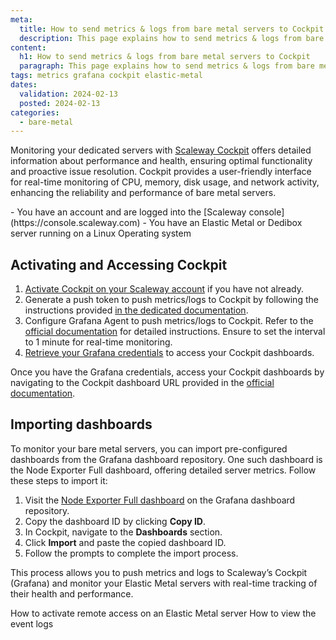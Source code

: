 ```yaml
---
meta:
  title: How to send metrics & logs from bare metal servers to Cockpit
  description: This page explains how to send metrics & logs from bare metal servers to Cockpit
content:
  h1: How to send metrics & logs from bare metal servers to Cockpit
  paragraph: This page explains how to send metrics & logs from bare metal servers to Cockpit
tags: metrics grafana cockpit elastic-metal
dates:
  validation: 2024-02-13
  posted: 2024-02-13
categories:
  - bare-metal
---
```


Monitoring your dedicated servers with [Scaleway Cockpit](/observability/cockpit/quickstart/) offers detailed information about performance and health, ensuring optimal functionality and proactive issue resolution.
Cockpit provides a user-friendly interface for real-time monitoring of CPU, memory, disk usage, and network activity, enhancing the reliability and performance of bare metal servers.

<Macro id="iam-requirements" />

<Message type="requirement">
  - You have an account and are logged into the [Scaleway console](https://console.scaleway.com)
  - You have an Elastic Metal or Dedibox server running on a Linux Operating system
</Message>

## Activating and Accessing Cockpit

1. [Activate Cockpit on your Scaleway account](/observability/cockpit/how-to/activate-cockpit/) if you have not already. 
2. Generate a push token to push metrics/logs to Cockpit by following the instructions provided [in the dedicated documentation](/observability/cockpit/how-to/create-token/).
3. Configure Grafana Agent to push metrics/logs to Cockpit. Refer to the [official documentation](/observability/cockpit/api-cli/configuring-grafana-agent/) for detailed instructions. 
    <Message type="tip">
        Ensure to set the interval to 1 minute for real-time monitoring.
    </Message>
4. [Retrieve your Grafana credentials](/observability/cockpit/how-to/retrieve-grafana-credentials/) to access your Cockpit dashboards.

Once you have the Grafana credentials, access your Cockpit dashboards by navigating to the Cockpit dashboard URL provided in the [official documentation](/observability/cockpit/how-to/access-grafana-and-managed-dashboards/).

## Importing dashboards

To monitor your bare metal servers, you can import pre-configured dashboards from the Grafana dashboard repository. One such dashboard is the Node Exporter Full dashboard, offering detailed server metrics. Follow these steps to import it:

1. Visit the [Node Exporter Full dashboard](https://grafana.com/grafana/dashboards/12486-node-exporter-full/) on the Grafana dashboard repository.
2. Copy the dashboard ID by clicking **Copy ID**.
3. In Cockpit, navigate to the **Dashboards** section.
4. Click **Import** and paste the copied dashboard ID.
5. Follow the prompts to complete the import process.

This process allows you to push metrics and logs to Scaleway’s Cockpit (Grafana) and monitor your Elastic Metal servers with real-time tracking of their health and performance.

<Navigation title="See also">
  <PreviousButton to="/bare-metal/elastic-metal/how-to/activate-remite-access/">How to activate remote access on an Elastic Metal server</PreviousButton>
  <NextButton to="/bare-metal/elastic-metal/how-to/view-the-event-logs/">How to view the event logs</NextButton>
</Navigation>

